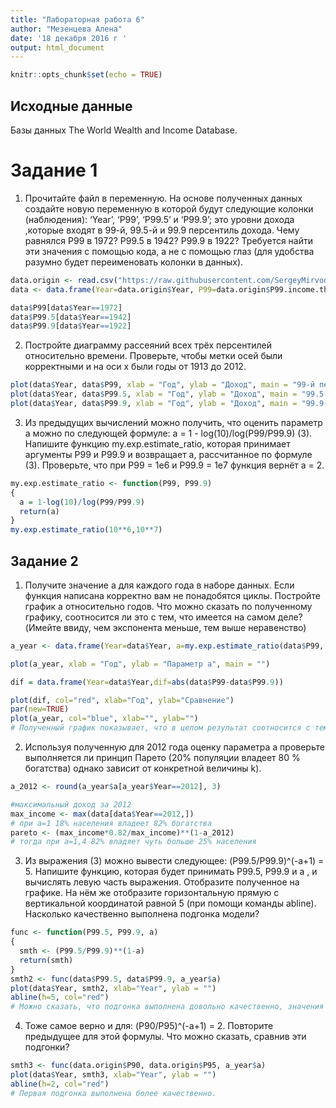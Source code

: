 ```yaml
---
title: "Лабораторная работа 6"
author: "Мезенцева Алена"
date: '18 декабря 2016 г '
output: html_document
---
```


```r
knitr::opts_chunk$set(echo = TRUE)
```

## Исходные данные

Базы данных The World Wealth and Income Database.

# Задание 1

1. Прочитайте файл в переменную. На основе полученных данных создайте новую переменную в которой будут следующие колонки (наблюдения): 'Year', 'P99', 'P99.5' и 'P99.9'; это уровни дохода ,которые входят в 99-й, 99.5-й и 99.9 персентиль дохода. Чему равнялся P99 в 1972? P99.5 в 1942? P99.9 в 1922? Требуется найти эти значения с помощью кода, а не с помощью глаз (для удобства разумно будет переименовать колонки в данных).

```r
data.origin <- read.csv("https://raw.githubusercontent.com/SergeyMirvoda/da2016/master/lab6/wtid-report.csv")
data <- data.frame(Year=data.origin$Year, P99=data.origin$P99.income.threshold, P99.5=data.origin$P99.5.income.threshold, P99.9=data.origin$P99.9.income.threshold)

data$P99[data$Year==1972]
data$P99.5[data$Year==1942]
data$P99.9[data$Year==1922]
```

2. Постройте диаграмму рассеяний всех трёх персентилей относительно времени. Проверьте, чтобы метки осей были корректными и на оси x были годы от 1913 до 2012.

```r
plot(data$Year, data$P99, xlab = "Год", ylab = "Доход", main = "99-й персентиль")
plot(data$Year, data$P99.5, xlab = "Год", ylab = "Доход", main = "99.5-й персентиль")
plot(data$Year, data$P99.9, xlab = "Год", ylab = "Доход", main = "99.9-й персентиль")
```

3. Из предыдущих вычислений можно получить, что оценить параметр a можно по следующей формуле: 
a = 1 - log(10)/log(P99/P99.9) (3). Напишите функцию my.exp.estimate_ratio, которая принимает аргументы P99 и P99.9 и возвращает a, рассчитанное по формуле (3). Проверьте, что при P99 = 1e6 и P99.9 = 1e7 функция вернёт a = 2. 

```r
my.exp.estimate_ratio <- function(P99, P99.9)
{
  a = 1-log(10)/log(P99/P99.9)
  return(a)
}
my.exp.estimate_ratio(10**6,10**7)
```

## Задание 2

1. Получите значение a для каждого года в наборе данных. Если функция написана корректно вам не понадобятся циклы. Постройте график а относительно годов. Что можно сказать по полученному графику, соотносится ли это с тем, что имеется на самом деле?(Имейте ввиду, чем экспонента меньше, тем выше неравенство)

```r
a_year <- data.frame(Year=data$Year, a=my.exp.estimate_ratio(data$P99, data$P99.9))

plot(a_year, xlab = "Год", ylab = "Параметр a", main = "")

dif = data.frame(Year=data$Year,dif=abs(data$P99-data$P99.9))

plot(dif, col="red", xlab="Год", ylab="Сравнение")
par(new=TRUE)
plot(a_year, col="blue", xlab="", ylab="")
# Полученный график показывает, что в целом результат соотносится с тем, что на самом деле, т.к. при уменьшении экспоненты увеличивается неравенство и наоборот.
```

2. Используя полученную для 2012 года оценку параметра a проверьте выполняется ли принцип Парето (20% популяции владеет 80 % богатства) однако зависит от конкретной величины k).

```r
a_2012 <- round(a_year$a[a_year$Year==2012], 3)

#максимальный доход за 2012
max_income <- max(data[data$Year==2012,])
# при а=1 18% населения владеет 82% богатства
pareto <- (max_income*0.82/max_income)**(1-a_2012)
# тогда при а=1,4 82% владяет чуть больше 25% населения
```

3. Из выражения (3) можно вывести следующее: (P99.5/P99.9)^(-a+1) = 5. Напишите функцию, которая будет принимать P99.5, P99.9 и a , и вычислять левую часть выражения. Отобразите полученное на графике. На нём же отобразите горизонтальную прямую с вертикальной координатой равной 5 (при помощи команды abline). Насколько качественно выполнена подгонка модели?

```r
func <- function(P99.5, P99.9, a)
{
  smth <- (P99.5/P99.9)**(1-a)
  return(smth)
}
smth2 <- func(data$P99.5, data$P99.9, a_year$a)
plot(data$Year, smth2, xlab="Year", ylab = "")
abline(h=5, col="red")
# Можно сказать, что подгонка выполнена довольно качественно, значения распределены равномерно.
```

4. Тоже самое верно и для: (P90/P95)^(-a+1) = 2. Повторите предыдущее для этой формулы. Что можно сказать, сравнив эти подгонки?

```r
smth3 <- func(data.origin$P90, data.origin$P95, a_year$a)
plot(data$Year, smth3, xlab="Year", ylab = "")
abline(h=2, col="red")
# Первая подгонка выполнена более качественно.
```

